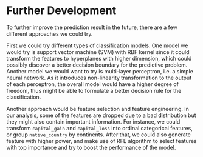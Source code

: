 # Further Development

To further improve the prediction result in the future, there are a few different approaches we could try.

First we could try different types of classification models. One model we would try is support vector machine (SVM) with RBF kernel since it could transform the features to hyperplanes with higher dimension, which could possibly discover a better decision boundary for the predictive problem. Another model we would want to try is multi-layer perceptron, i.e. a simple neural network. As it introduces non-linearity transformation to the output of each perceptron, the overall model would have a higher degree of freedom, thus might be able to formulate a better decision rule for the classification.

Another approach would be feature selection and feature engineering. In our analysis, some of the features are dropped due to a bad distribution but they might also contain important information. For instance, we could transform `capital_gain` and `capital_loss` into ordinal categorical features, or group `native_country` by continents. After that, we could also generate feature with higher power, and make use of RFE algorithm to select features with top importance and try to boost the performance of the model.
